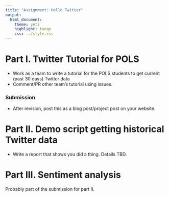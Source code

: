 ```yaml
---
title: "Assignment: Hello Twitter"
output:   
  html_document:
    theme: yeti
    highlight: tango
    css: ../style.css
---
```


# Part I. Twitter Tutorial for POLS

* Work as a team to write a tutorial for the POLS students to get current (past 30 days) Twitter data
* Comment/PR other team's tutorial using issues. 


### Submission
* After revision, post this as a blog post/project post on your website. 


# Part II. Demo script getting historical Twitter data
* Write a report that shows you did a thing. Details TBD. 


# Part III. Sentiment analysis
Probably part of the submission for part II. 





